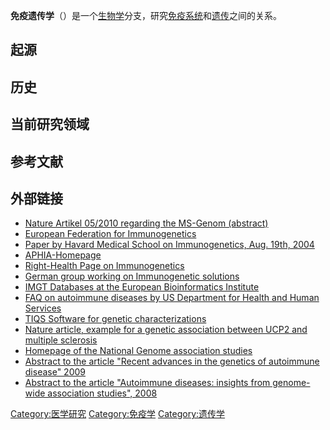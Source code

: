 {{For|以此为名称的学术杂志|免疫遗传学 (期刊)}}
{{unreferenced||time=2014-07-27}}
'''免疫遗传学'''（{{lang-en|Immunogenetics 或 Immungenetics}}）是一个[[生物学|生物学]]分支，研究[[免疫系统|免疫系统]]和[[遗传|遗传]]之间的关系。

==起源==

==历史==

==当前研究领域==

==参考文献==
{{reflist}}
==外部链接==
* [http://www.nature.com/news/2010/100428/full/4641259a.html/ Nature Artikel 05/2010 regarding the MS-Genom (abstract)] {{Wayback|url=http://www.nature.com/news/2010/100428/full/4641259a.html/ |date=20140923041112 }}
* [http://www.efiweb.eu/ European Federation for Immunogenetics] {{Wayback|url=http://www.efiweb.eu/ |date=20201218074452 }}
* [https://web.archive.org/web/20150924032753/http://www.idi.harvard.edu/uploads/investigators/Immunogenetics-coi.pdf Paper by Havard Medical School on Immunogenetics, Aug. 19th, 2004]
* [https://web.archive.org/web/20121219093149/http://www.aphia.zvcreations.com/ APHIA-Homepage]
* [https://web.archive.org/web/20120319172609/http://www.righthealth.com/topic/Immunogenetics?p=l&as=goog&ac=404&kgl=35771620%2F Right-Health Page on Immunogenetics]
* [https://web.archive.org/web/20140727122319/http://www.immungenetics.com/ German group working on Immunogenetic solutions]
* [https://web.archive.org/web/20110210192027/http://www.ebi.ac.uk/imgt/ IMGT Databases at the European Bioinformatics Institute]
* [http://www.womenshealth.gov/faq/autoimmune-diseases.cfm FAQ on autoimmune diseases by US Department for Health and Human Services] {{Wayback|url=http://www.womenshealth.gov/faq/autoimmune-diseases.cfm |date=20160304001122 }}
* [https://web.archive.org/web/20110815185144/http://eqtl.berlios.de/ TIQS Software for genetic characterizations]
* [http://eprints.ifm-geomar.de/9859/ Nature article, example for a genetic association between UCP2 and multiple sclerosis] {{Wayback|url=http://eprints.ifm-geomar.de/9859/ |date=20120310083400 }}
* [http://www.genome.gov/20019523 Homepage of the National Genome association studies]{{Wayback|url=http://www.genome.gov/20019523 |date=20190201093032 }}
* [http://www.ncbi.nlm.nih.gov/pubmed/19302045 Abstract to the article "Recent advances in the genetics of autoimmune disease" 2009] {{Wayback|url=http://www.ncbi.nlm.nih.gov/pubmed/19302045 |date=20190921231652 }}
* [http://hmg.oxfordjournals.org/content/17/R2/R116.abstract Abstract to the article "Autoimmune diseases: insights from genome-wide association studies", 2008] {{Wayback|url=http://hmg.oxfordjournals.org/content/17/R2/R116.abstract |date=20170107055750 }}
[[Category:医学研究|Category:医学研究]]
[[Category:免疫学|Category:免疫学]]
[[Category:遗传学|Category:遗传学]]